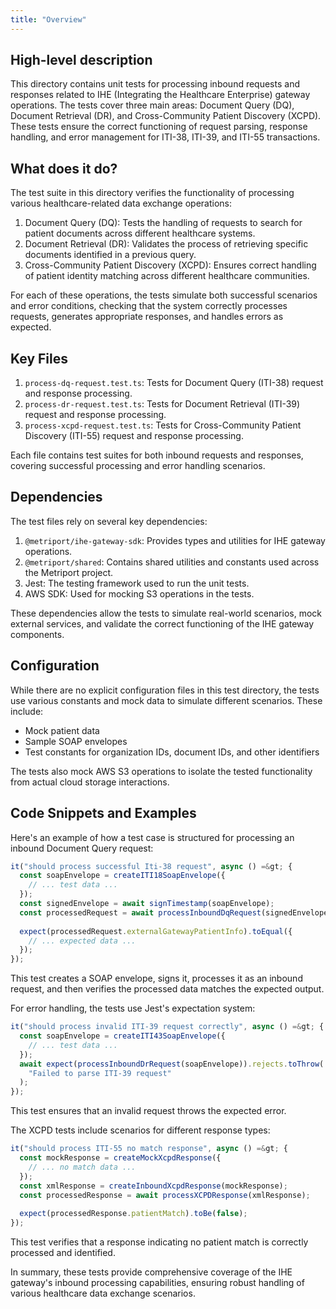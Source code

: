 ```yaml
---
title: "Overview"
---
```


## High-level description
This directory contains unit tests for processing inbound requests and responses related to IHE (Integrating the Healthcare Enterprise) gateway operations. The tests cover three main areas: Document Query (DQ), Document Retrieval (DR), and Cross-Community Patient Discovery (XCPD). These tests ensure the correct functioning of request parsing, response handling, and error management for ITI-38, ITI-39, and ITI-55 transactions.

## What does it do?
The test suite in this directory verifies the functionality of processing various healthcare-related data exchange operations:

1. Document Query (DQ): Tests the handling of requests to search for patient documents across different healthcare systems.
2. Document Retrieval (DR): Validates the process of retrieving specific documents identified in a previous query.
3. Cross-Community Patient Discovery (XCPD): Ensures correct handling of patient identity matching across different healthcare communities.

For each of these operations, the tests simulate both successful scenarios and error conditions, checking that the system correctly processes requests, generates appropriate responses, and handles errors as expected.

## Key Files
1. `process-dq-request.test.ts`: Tests for Document Query (ITI-38) request and response processing.
2. `process-dr-request.test.ts`: Tests for Document Retrieval (ITI-39) request and response processing.
3. `process-xcpd-request.test.ts`: Tests for Cross-Community Patient Discovery (ITI-55) request and response processing.

Each file contains test suites for both inbound requests and responses, covering successful processing and error handling scenarios.

## Dependencies
The test files rely on several key dependencies:

1. `@metriport/ihe-gateway-sdk`: Provides types and utilities for IHE gateway operations.
2. `@metriport/shared`: Contains shared utilities and constants used across the Metriport project.
3. Jest: The testing framework used to run the unit tests.
4. AWS SDK: Used for mocking S3 operations in the tests.

These dependencies allow the tests to simulate real-world scenarios, mock external services, and validate the correct functioning of the IHE gateway components.

## Configuration
While there are no explicit configuration files in this test directory, the tests use various constants and mock data to simulate different scenarios. These include:

- Mock patient data
- Sample SOAP envelopes
- Test constants for organization IDs, document IDs, and other identifiers

The tests also mock AWS S3 operations to isolate the tested functionality from actual cloud storage interactions.

## Code Snippets and Examples

Here's an example of how a test case is structured for processing an inbound Document Query request:

```typescript
it("should process successful Iti-38 request", async () =&gt; {
  const soapEnvelope = createITI18SoapEnvelope({
    // ... test data ...
  });
  const signedEnvelope = await signTimestamp(soapEnvelope);
  const processedRequest = await processInboundDqRequest(signedEnvelope);
  
  expect(processedRequest.externalGatewayPatientInfo).toEqual({
    // ... expected data ...
  });
});
```

This test creates a SOAP envelope, signs it, processes it as an inbound request, and then verifies the processed data matches the expected output.

For error handling, the tests use Jest's expectation system:

```typescript
it("should process invalid ITI-39 request correctly", async () =&gt; {
  const soapEnvelope = createITI43SoapEnvelope({
    // ... test data ...
  });
  await expect(processInboundDrRequest(soapEnvelope)).rejects.toThrow(
    "Failed to parse ITI-39 request"
  );
});
```

This test ensures that an invalid request throws the expected error.

The XCPD tests include scenarios for different response types:

```typescript
it("should process ITI-55 no match response", async () =&gt; {
  const mockResponse = createMockXcpdResponse({
    // ... no match data ...
  });
  const xmlResponse = createInboundXcpdResponse(mockResponse);
  const processedResponse = await processXCPDResponse(xmlResponse);
  
  expect(processedResponse.patientMatch).toBe(false);
});
```

This test verifies that a response indicating no patient match is correctly processed and identified.

In summary, these tests provide comprehensive coverage of the IHE gateway's inbound processing capabilities, ensuring robust handling of various healthcare data exchange scenarios.